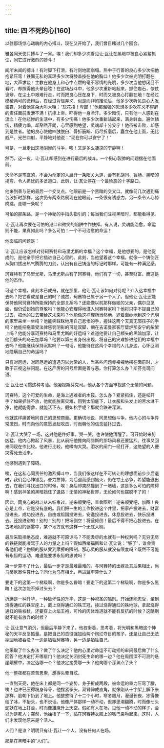 ```yaml
---
---
---
```

title: 四 不死的心[160]
---




以往那场惊心动魄的内心搏斗，现在又开始了，我们曾目睹过几个回合。

雅各同天使只搏斗了一宵。唉！我们却多少次看见让·瓦让在黑暗中被良心紧紧抓住，同它进行激烈的搏斗！

闻所未闻的搏斗！有时脚下打滑，有时则地面崩塌。热中于行善的良心多少次把他抱紧压弯！铁面无私的真理多少次将膝盖按在他的胸口！他多少次被光明打翻在地，大声求饶！主教在他身上和心中点燃的毫不容情的光明，多少次当他想闭目不看时，却照得他头晕目眩！在这场战斗中，他多少次重新站起来，抓住岩石，依仗诡辩，在尘土中艰难行走，时而把良心压在身下，时而又被良心打翻在地！在经过模棱两可的诡辩后，在经过背信弃义、似是而非的推论后，他多少次听见良心大发雷霆，对着他耳朵大叫大嚷：“玩花招！卑鄙！”他那倔强的思想多少次在义不容辞的责任面前发泄不满！抗拒上帝。吓得他一身冷汗。多少暗伤，只有他一人感到在流血！在他悲惨的生活中，有多少伤痛！他多少次重新站起来，满身鲜血，遍体鳞伤，精疲力竭，却豁然开朗，心里感到绝望，灵魂却十分安宁！他虽被击败，却感到是胜者。他的良心使他四肢脱臼、骨折筋断、历尽折磨后，矗立在他上面，无比威严，光芒四射，平静地对他说：“现在你可以安宁了！”

可是，一旦走出这场阴惨的斗争，唉！又是多么凄凉的宁静啊！

然而，这一夜，让·瓦让却感到在进行最后的战斗。一个揪心裂肺的问题摆在他面前。

天命不是笔直的，不会为命定的人展开一条阳关大道，会有死胡同、盲肠、黑暗的拐弯、令人担忧的多岔道口。此刻，让·瓦让停在一个最险恶的十字路口。

他来到善与恶的最后一个交叉点。他眼前是一个黑暗的交叉口。就像前几次遇到痛苦波折时那样，这次仍有两条路展现在他眼前，一条很有诱惑力，另一条令人心惊肉跳。走哪一条呢？

可怕的那条路，是一个神秘的手指头指引的；每当我们注视黑暗时，都能看得见。

让·瓦让再次要在可怕的港口和微笑的陷阱中作抉择。有人说，灵魂能治愈，命运则不能，果真如此吗？多么可怕！一个不可治愈的命运！

他面临的问题是：

让·瓦让应该怎样对待珂赛特和马里尤斯的幸福？这个幸福，是他想要的，是他促成的，是他亲手把它插进自己心里的。此刻，当他望着这个幸福，就像一个铸剑匠从胸口拔出热气腾腾的刀剑，认出有自己铸造的标记时那样，可能有一种满足感。

珂赛特有了马里尤斯，马里尤斯占有了珂赛特。他们有了一切，甚至财富。而这是他的杰作。

可这个幸福，此刻木已成舟，就在那里，他让·瓦让该如何对待呢？介入这幸福中去吗？把它看成是自己的吗？诚然，珂赛特已属于另一个人了。但他让·瓦让还能保持他同珂赛特所能保持的全部关系吗？还能像以前那样做她的父亲，偶尔见见面，但仍受到她的尊敬吗？他能心安理得地进入珂赛特家吗？他将只字不提自己的过去，把他的过去带给这未来吗？他能像这样理所当然地、遮着面纱地到这个光明的家里来坐一坐吗？他能笑眯眯地用自己悲惨的手，握住这两个天真无邪孩子的手吗？他能把拖着受法律惩罚阴影的可耻双脚，搁在吉诺曼家客厅壁炉那安宁的柴架上吗？他能分享珂赛特和马里尤斯的好运吗？难道他要让自己额头的黑暗加深，让他们额头的乌云加厚吗？他要以第三者身份出现，将自己的灾难掺进他们的幸福中去吗？他能继续保持沉默吗？一句话，他能待在这两个幸福的人儿身边，心怀叵测地隐瞒自己的命运吗？

只有对厄运，对同厄运的遭遇习以为常的人，当某些问题赤裸裸地摆在面前时，才敢于正视这些问题。在这严厉的问号后面是善与恶。你打算怎么办？斯芬克司问道。

让·瓦让已习惯这种考验。他凝视斯芬克司。他从各个方面审视这个无情的问题。

珂赛特，这个可爱的生命，是海上遇难者的木筏。怎么办？紧紧抓住，还是松开手？如果抓住不放，他就能脱离灾难，回到太阳底下，让衣服和头发上的苦水淋干净，他就能得救，就能活下去。假如松手呢？那就会跌进深渊。

他就这样痛苦地同自己的思想商量。更确切地说，同思想做斗争。他内心的斗争异常激烈，时而向他的意愿发起攻击，时而朝他的信念猛扑过去。

让·瓦让大哭了一场，这对他是件好事。哭一哭，也许使他清醒了。可开始时来势凶猛。他内心掀起了风暴，比从前把他推向阿腊斯的那场风暴还要猛烈。往事又回来同现在作比较。他进行比较，他嚎啕大哭。泪水的闸门一经打开，这绝望的人便哭得死去活来。

他感到遇到了障碍。

唉，在这私心同责任的激烈搏斗中，当我们像这样在不可转让的理想面前步步后退时，我们会心神错乱，奋力拼博，为后退而感到恼火，仍在寸土必争，希望能逃出去，在我们寻找出口的时候，唉！身后却突然撞到了一堵墙，这是多么可怕的障碍啊！感到神圣的黑暗挡住了退路！无情的神秘世界，无论如何也摆脱不了的！

因此，同良心的战斗从未结束过。逆来顺受吧，普鲁图斯！逆来顺受吧，加图！良心是上帝，它是没有底的。我们把一生的工作投进这个井里，把家产投进去，财富投进去，成功投进去，自由或祖国投进去，安逸投进去，休息投进去，快乐投进去。还投进别的！别的！别的！把坛倒空！将瓮倾倒！最后不得不把心投进去。在古老地狱的迷雾中，某个地方就有这样一个无底大桶。

最后采取拒绝态度，难道就不可原谅吗？不能汲尽的水就有一种权利吗？无穷无尽的铁链就能凌驾于人的力量之上吗？假如西绪福斯和让·瓦让说：“够了”，谁会责备他们呢？物质的服从受到摩擦的限制，那心灵的服从就没有限度吗？既然不可能有永恒的运动，难道能要求永恒的忠诚吗？

第一步算不了什么，最后一步才是最难最难的。与珂赛特的出嫁及其后果相比，尚马蒂厄案件算什么？同化为乌有相比，再进监牢算什么？

要走下的这第一个梯级啊，你是多么昏暗！要走下的这第二个梯级啊，你是多么黑暗！这次怎能不掉过头去？

折磨是一种升华，一种破坏性的升华。这是一种祝圣的酷刑。开始还能忍受，坐到烧得通红的铁宝座上，戴上烧得通红的铁王冠，接过烧得通红的铁地球，拿起烧得通红的铁权杖，还要穿上火焰王袍，可怜的肉体难道就不能有反抗的时候？这酷刑就不能有放弃的时候？

让·瓦让意气消沉，但最后平静下来了。他权衡着，思考着，将光明和黑暗这个神秘的天平反复掂量。是把自己的苦役强加给两个绚烂夺目的孩子，还是让自己无法挽回地被吞没？一边是牺牲珂赛特，另一边是牺牲自己。

他采取了什么办法？做了什么决定？他内心里对命运不可动摇的审问最后做了什么回答？他决定打开哪扇门？他决定关闭封死生命的哪一边？他在周围深不可测的悬崖峭壁中，决定选哪一个？他决定接受哪一头？他向哪个深渊点了头？

他一整夜都在苦苦思索，想得头晕目眩。

一直到天亮，他在床上都是同一个姿势，身子折成两段，被命运的重力压弯了腰，唉！也许已压得粉身碎骨，他捏紧拳头，双臂伸成直角，就像刚从十字架上解下来那样，脸朝下扔到了地上。他整整待了十二个小时，寒冬腊月，漫漫长夜，冻得像结了冰，不抬头，也不说话。他像尸体那样一动不动，但却思潮翻腾，时而像七头蛇妖在地上打滚，时而像雄鹰升上天空。假如有人在场，见他一动不动的样子，会以为是死人；突然，他抽搐了一下，贴在珂赛特衣服上的嘴巴亲吻起来。这时，人们才发现他原来是个活人。

人们？是谁？明明只有让·瓦让一个人，没有任何人在场。

那是在黑暗中的“人们”。